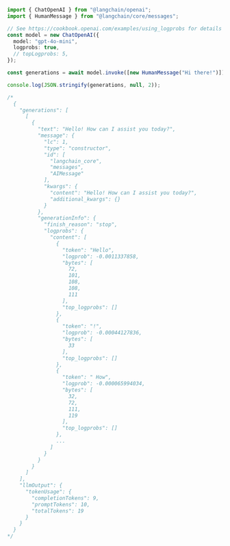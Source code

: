 ```typescript
import { ChatOpenAI } from "@langchain/openai";
import { HumanMessage } from "@langchain/core/messages";

// See https://cookbook.openai.com/examples/using_logprobs for details
const model = new ChatOpenAI({
  model: "gpt-4o-mini",
  logprobs: true,
  // topLogprobs: 5,
});

const generations = await model.invoke([new HumanMessage("Hi there!")]);

console.log(JSON.stringify(generations, null, 2));

/*
  {
    "generations": [
      [
        {
          "text": "Hello! How can I assist you today?",
          "message": {
            "lc": 1,
            "type": "constructor",
            "id": [
              "langchain_core",
              "messages",
              "AIMessage"
            ],
            "kwargs": {
              "content": "Hello! How can I assist you today?",
              "additional_kwargs": {}
            }
          },
          "generationInfo": {
            "finish_reason": "stop",
            "logprobs": {
              "content": [
                {
                  "token": "Hello",
                  "logprob": -0.0011337858,
                  "bytes": [
                    72,
                    101,
                    108,
                    108,
                    111
                  ],
                  "top_logprobs": []
                },
                {
                  "token": "!",
                  "logprob": -0.00044127836,
                  "bytes": [
                    33
                  ],
                  "top_logprobs": []
                },
                {
                  "token": " How",
                  "logprob": -0.000065994034,
                  "bytes": [
                    32,
                    72,
                    111,
                    119
                  ],
                  "top_logprobs": []
                },
                ...
              ]
            }
          }
        }
      ]
    ],
    "llmOutput": {
      "tokenUsage": {
        "completionTokens": 9,
        "promptTokens": 10,
        "totalTokens": 19
      }
    }
  }
*/
```
